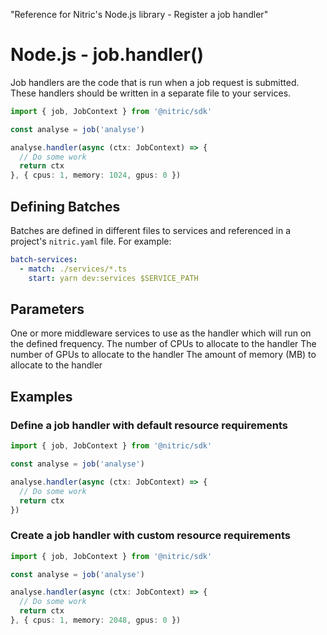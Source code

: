   "Reference for Nitric's Node.js library - Register a job handler"

# Node.js - job.handler()

Job handlers are the code that is run when a job request is submitted. These handlers should be written in a separate file to your services.

```ts
import { job, JobContext } from '@nitric/sdk'

const analyse = job('analyse')

analyse.handler(async (ctx: JobContext) => {
  // Do some work
  return ctx
}, { cpus: 1, memory: 1024, gpus: 0 })
```

## Defining Batches

Batches are defined in different files to services and referenced in a project's `nitric.yaml` file. For example:

```yaml
batch-services:
  - match: ./services/*.ts
    start: yarn dev:services $SERVICE_PATH
```

## Parameters

<Properties>
  <Property name="handler" required type="JobMiddleware or JobMiddleware[]">
    One or more middleware services to use as the handler which will run on the
    defined frequency.
  </Property>
  <Property name="opts" type="JobResourceRequirements" nested>
    <Property name="cpus" type="number">
      The number of CPUs to allocate to the handler
    </Property>
    <Property name="gpus" type="number">
      The number of GPUs to allocate to the handler
    </Property>
    <Property name="memory" type="number">
      The amount of memory (MB) to allocate to the handler
    </Property>
  </Property>
</Properties>

## Examples

### Define a job handler with default resource requirements

```ts
import { job, JobContext } from '@nitric/sdk'

const analyse = job('analyse')

analyse.handler(async (ctx: JobContext) => {
  // Do some work
  return ctx
})
```

### Create a job handler with custom resource requirements

```ts
import { job, JobContext } from '@nitric/sdk'

const analyse = job('analyse')

analyse.handler(async (ctx: JobContext) => {
  // Do some work
  return ctx
}, { cpus: 1, memory: 2048, gpus: 0 })
```
